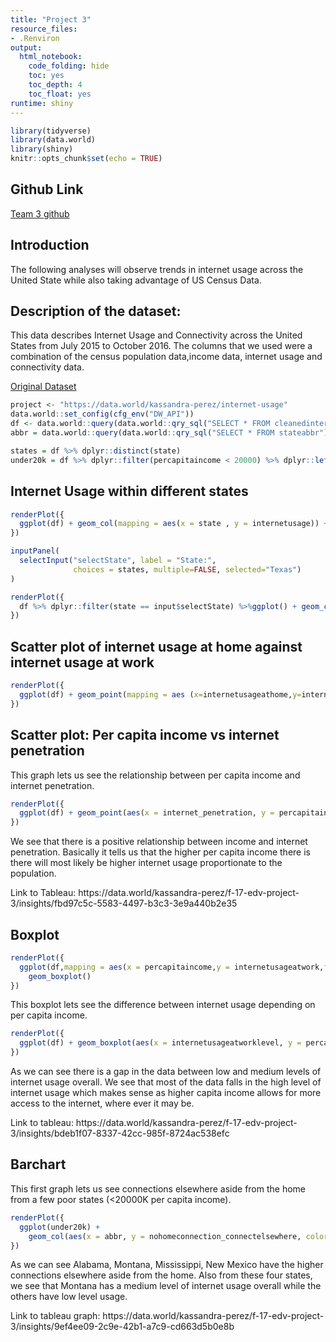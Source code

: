 ```yaml
---
title: "Project 3"
resource_files:
- .Renviron
output:
  html_notebook:
    code_folding: hide
    toc: yes
    toc_depth: 4
    toc_float: yes
runtime: shiny
---
```



```r
library(tidyverse)
library(data.world)
library(shiny)
knitr::opts_chunk$set(echo = TRUE)
```

## **Github Link** 
[Team 3 github](https://github.com/omar-olivarez/F17eDVProject3)

## **Introduction** 

The following analyses will observe trends in internet usage across the United State while also taking advantage of US Census Data.

## **Description of the dataset:** 
This data describes Internet Usage and Connectivity across the United States from July 2015 to October 2016. The columns that we used were a combination of the census population data,income data, internet usage and connectivity data.

[Original Dataset](http://www.governing.com/gov-data/internet-usage-by-state.html)

```r
project <- "https://data.world/kassandra-perez/internet-usage"
data.world::set_config(cfg_env("DW_API"))
df <- data.world::query(data.world::qry_sql("SELECT * FROM cleanedinternetusagebystate"), dataset = project)
abbr = data.world::query(data.world::qry_sql("SELECT * FROM stateabbr"), dataset = project)

states = df %>% dplyr::distinct(state)
under20k = df %>% dplyr::filter(percapitaincome < 20000) %>% dplyr::left_join(abbr, by = c("state" = "statename"))
```

## Internet Usage within different states

```r
renderPlot({
  ggplot(df) + geom_col(mapping = aes(x = state , y = internetusage)) + theme(axis.text.x = element_text(angle = 90, hjust = 1)) 
})

```

```r

inputPanel(
  selectInput("selectState", label = "State:",
              choices = states, multiple=FALSE, selected="Texas")
)

renderPlot({
  df %>% dplyr::filter(state == input$selectState) %>%ggplot() + geom_col(mapping = aes(x = state, y = internetusage))
})

```

## Scatter plot of internet usage at home against internet usage at work

```r

renderPlot({
  ggplot(df) + geom_point(mapping = aes (x=internetusageathome,y=internetusageatwork))
})

```

## Scatter plot: Per capita income vs internet penetration
This graph lets us see the relationship between per capita income and internet penetration.
```r
renderPlot({
  ggplot(df) + geom_point(aes(x = internet_penetration, y = percapitaincome))
})
```

We see that there is a positive relationship between income and internet penetration. Basically it tells us that the higher per capita income there is there will most likely be higher internet usage proportionate to the population. 

Link to Tableau: https://data.world/kassandra-perez/f-17-edv-project-3/insights/fbd97c5c-5583-4497-b3c3-3e9a440b2e35

## Boxplot 

```r
renderPlot({
  ggplot(df,mapping = aes(x = percapitaincome,y = internetusageatwork,fill =internetusageatworklevel)) +
    geom_boxplot() 
})

```

This boxplot lets see the difference between internet usage depending on per capita income.
```r
renderPlot({
  ggplot(df) + geom_boxplot(aes(x = internetusageatworklevel, y = percapitaincome))
})
```

As we can see there is a gap in the data between low and medium levels of internet usage overall. We see that most of the data falls in the high level of internet usage which makes sense as higher capita income allows for more access to the internet, where ever it may be.

Link to tableau: https://data.world/kassandra-perez/f-17-edv-project-3/insights/bdeb1f07-8337-42cc-985f-8724ac538efc

## Barchart 
This first graph lets us see connections elsewhere aside from the home from a few poor states (<20000K per capita income).

```r
renderPlot({
  ggplot(under20k) + 
    geom_col(aes(x = abbr, y = nohomeconnection_connectelsewhere, color = internetusagelevel))
})
```

As we can see Alabama, Montana, Mississippi, New Mexico have the higher connections elsewhere aside from the home. Also from these four states, we see that Montana has a medium level of internet usage overall while the others have low level usage.

Link to tableau graph: https://data.world/kassandra-perez/f-17-edv-project-3/insights/9ef4ee09-2c9e-42b1-a7c9-cd663d5b0e8b

